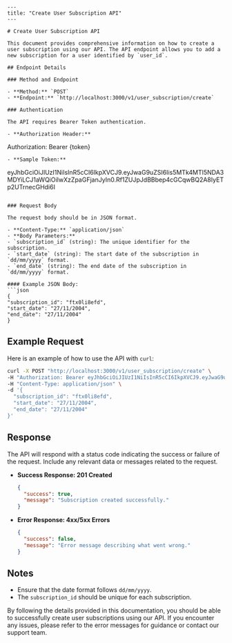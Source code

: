 ```mdx
---
title: "Create User Subscription API"
---

# Create User Subscription API

This document provides comprehensive information on how to create a user subscription using our API. The API endpoint allows you to add a new subscription for a user identified by `user_id`.

## Endpoint Details

### Method and Endpoint

- **Method:** `POST`
- **Endpoint:** `http://localhost:3000/v1/user_subscription/create`

### Authentication

The API requires Bearer Token authentication.

- **Authorization Header:**
  ```
  Authorization: Bearer {token}
  ```
- **Sample Token:**
  ```
  eyJhbGciOiJIUzI1NiIsInR5cCI6IkpXVCJ9.eyJwaG9uZSI6Iis5MTk4MTI5NDA3MDYiLCJ1aWQiOiIwXzZpaGFjanJyIn0.Rf1ZUJpJdBBbep4cGCqwBQ2A8IyETp2UTrnecGHdi6I
  ```

### Request Body

The request body should be in JSON format.

- **Content-Type:** `application/json`
- **Body Parameters:**
  - `subscription_id` (string): The unique identifier for the subscription.
  - `start_date` (string): The start date of the subscription in `dd/mm/yyyy` format.
  - `end_date` (string): The end date of the subscription in `dd/mm/yyyy` format.

#### Example JSON Body:
```json
{
  "subscription_id": "ftx0li8efd",
  "start_date": "27/11/2004",
  "end_date": "27/11/2004"
}
```

## Example Request

Here is an example of how to use the API with `curl`:

```bash
curl -X POST "http://localhost:3000/v1/user_subscription/create" \
-H "Authorization: Bearer eyJhbGciOiJIUzI1NiIsInR5cCI6IkpXVCJ9.eyJwaG9uZSI6Iis5MTk4MTI5NDA3MDYiLCJ1aWQiOiIwXzZpaGFjanJyIn0.Rf1ZUJpJdBBbep4cGCqwBQ2A8IyETp2UTrnecGHdi6I" \
-H "Content-Type: application/json" \
-d '{
  "subscription_id": "ftx0li8efd",
  "start_date": "27/11/2004",
  "end_date": "27/11/2004"
}'
```

## Response

The API will respond with a status code indicating the success or failure of the request. Include any relevant data or messages related to the request.

- **Success Response: 201 Created**
  ```json
  {
    "success": true,
    "message": "Subscription created successfully."
  }
  ```

- **Error Response: 4xx/5xx Errors**
  ```json
  {
    "success": false,
    "message": "Error message describing what went wrong."
  }
  ```

## Notes

- Ensure that the date format follows `dd/mm/yyyy`.
- The `subscription_id` should be unique for each subscription.

By following the details provided in this documentation, you should be able to successfully create user subscriptions using our API. If you encounter any issues, please refer to the error messages for guidance or contact our support team.
```